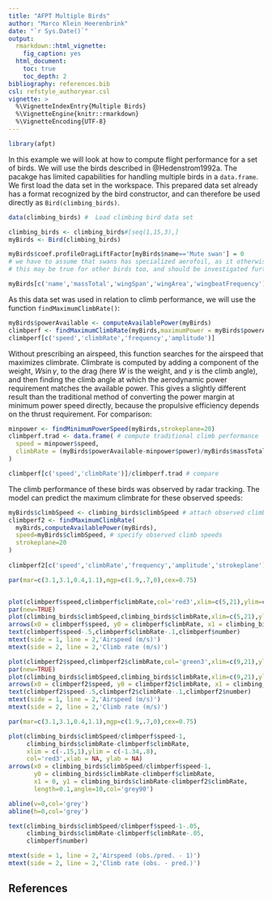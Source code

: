 ---
title: "AFPT Multiple Birds"
author: "Marco Klein Heerenbrink"
date: "`r Sys.Date()`"
output: 
  rmarkdown::html_vignette:
    fig_caption: yes
  html_document:
    toc: true
    toc_depth: 2
bibliography: references.bib
csl: refstyle_authoryear.csl
vignette: >
  %\VignetteIndexEntry{Multiple Birds}
  %\VignetteEngine{knitr::rmarkdown}
  %\VignetteEncoding{UTF-8}
---

```{r}
library(afpt)
```

In this example we will look at how to compute flight performance for a set of birds. We will use the birds described in @Hedenstrom1992a. The pacakge has limited capabilities for handling multiple birds in a `data.frame`. 
We first load the data set in the workspace. This prepared data set already has a format recognized by the bird constructor, and can therefore be used directly as `Bird(climbing_birds)`.

```{r}
data(climbing_birds) #  Load climbing bird data set

climbing_birds <- climbing_birds#[seq(1,15,3),]
myBirds <- Bird(climbing_birds)

myBirds$coef.profileDragLiftFactor[myBirds$name=='Mute swan'] = 0 
# we have to assume that swans has specialized aerofoil, as it otherwise won't be able to fly
# this may be true for other birds too, and should be investigated further...

myBirds[c('name','massTotal','wingSpan','wingArea','wingbeatFrequency')]
```

As this data set was used in relation to climb performance, we will use the function `findMaximumClimbRate()`: 
```{r, warning = FALSE}
myBirds$powerAvailable <- computeAvailablePower(myBirds)
climbperf <- findMaximumClimbRate(myBirds,maximumPower = myBirds$powerAvailable,strokeplane=20)
climbperf[c('speed','climbRate','frequency','amplitude')]
```
Without prescribing an airspeed, this function searches for the airspeed that maximizes climbrate. Climbrate is computed by adding a component of the weight, $W\sin\gamma$, to the drag (here $W$ is the weight, and $\gamma$ is the climb angle), and then finding the climb angle at which the aerodynamic power requirement matches the available power. This gives a slightly different result than the traditional method of converting the power margin at minimum power speed directly, because the propulsive efficiency depends on the thrust requirement. For comparison:
```{r}
minpower <- findMinimumPowerSpeed(myBirds,strokeplane=20)
climbperf.trad <- data.frame( # compute traditional climb performance
  speed = minpower$speed,
  climbRate = (myBirds$powerAvailable-minpower$power)/myBirds$massTotal/9.81
)

climbperf[c('speed','climbRate')]/climbperf.trad # compare

```


The climb performance of these birds was observed by radar tracking. The model can predict the maximum climbrate for these observed speeds:
```{r}
myBirds$climbSpeed <- climbing_birds$climbSpeed # attach observed climb speeds to the bird data
climbperf2 <- findMaximumClimbRate(
  myBirds,computeAvailablePower(myBirds),
  speed=myBirds$climbSpeed, # specify observed climb speeds
  strokeplane=20
)
                    
climbperf2[c('speed','climbRate','frequency','amplitude','strokeplane')]
```

```{r, echo=FALSE, fig.show='hold', fig.width=3.45, fig.cap="**Climb performance predicted and observed** -- Black markers indicate observed climb performance; Red markers indicate predicted performance. **Climb rate predicted and observed** -- Black markers indicate observed climb performance; Green markers indicate predicted climb performance at observed climb speed"}

par(mar=c(3.1,3.1,0.4,1.1),mgp=c(1.9,.7,0),cex=0.75)


plot(climbperf$speed,climbperf$climbRate,col='red3',xlim=c(5,21),ylim=c(-.5,2.1),xlab = NA, ylab = NA)
par(new=TRUE)
plot(climbing_birds$climbSpeed,climbing_birds$climbRate,xlim=c(5,21),ylim=c(-.5,2.1),xlab=NA, ylab=NA, axes=FALSE)
arrows(x0 = climbperf$speed, y0 = climbperf$climbRate, x1 = climbing_birds$climbSpeed, y1 = climbing_birds$climbRate,length=0.15,angle=10,col='grey90')
text(climbperf$speed-.5,climbperf$climbRate-.1,climbperf$number)
mtext(side = 1, line = 2,'Airspeed (m/s)')
mtext(side = 2, line = 2,'Climb rate (m/s)')

plot(climbperf2$speed,climbperf2$climbRate,col='green3',xlim=c(9,21),ylim=c(-.1,1.8),xlab = NA, ylab = NA)
par(new=TRUE)
plot(climbing_birds$climbSpeed,climbing_birds$climbRate,xlim=c(9,21),ylim=c(-.1,1.8),xlab=NA, ylab=NA, axes=FALSE)
arrows(x0 = climbperf2$speed, y0 = climbperf2$climbRate, x1 = climbing_birds$climbSpeed, y1 = climbing_birds$climbRate,length=0.15,angle=10,col='grey90')
text(climbperf2$speed-.5,climbperf2$climbRate-.1,climbperf2$number)
mtext(side = 1, line = 2,'Airspeed (m/s)')
mtext(side = 2, line = 2,'Climb rate (m/s)')
```

```{r, echo=FALSE, fig.show='hold', fig.width=3.45, fig.cap="**Climb performance predicted and observed** -- Birds in the top-left quadrant are predicted at nearly the observed flight speed, but were observed climbing faster than alowed by the model, indicating their drag is estimated too high. The birds in the top-right quadrant are flying at a higher flight speed than predicted and their climbrate is also higher, suggesting most likely body drag is estimated too high. The birds in the lower-right quadrant may just have been observed performing a sub-optimal climb. Alternatively particularly their lift dependent drag may be under predicted in the model. The arrows indicate the climb rate predicted by the model for the observed flight speed. In this case all positive values indicate the drag in the model is too high."}
par(mar=c(3.1,3.1,0.4,1.1),mgp=c(1.9,.7,0),cex=0.75)

plot(climbing_birds$climbSpeed/climbperf$speed-1,
     climbing_birds$climbRate-climbperf$climbRate,
     xlim = c(-.15,1),ylim = c(-1.34,.8),
     col='red3',xlab = NA, ylab = NA)
arrows(x0 = climbing_birds$climbSpeed/climbperf$speed-1,
       y0 = climbing_birds$climbRate-climbperf$climbRate,
       x1 = 0, y1 = climbing_birds$climbRate-climbperf2$climbRate,
       length=0.1,angle=10,col='grey90')

abline(v=0,col='grey')
abline(h=0,col='grey')

text(climbing_birds$climbSpeed/climbperf$speed-1-.05,
     climbing_birds$climbRate-climbperf$climbRate-.05,
     climbperf$number)

mtext(side = 1, line = 2,'Airspeed (obs./pred. - 1)')
mtext(side = 2, line = 2,'Climb rate (obs. - pred.)')

```

## References

